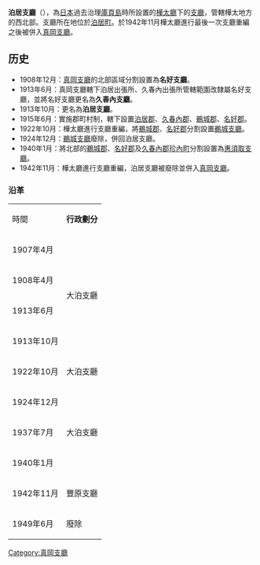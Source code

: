 {{日本支廳 (廢除)|
支廳=泊居支廳|
都道府縣=樺太廳|
日文原名=泊居支庁|
平假名=とまりおるしちょう|
羅馬字拼音=Tomarioru-shicho|
廢除時間=1949年6月1日|
廢除理由=遭[[蘇聯|蘇聯]]佔領，日本放棄主權|
廢除時處置=|
編號=|
面積=|
人口=|
市=|
郡=|
町=|
村=|
統計時間=|
郵遞區號=|
所在地=泊居郡泊居町|
電話號碼=|
外部連結=|
經度=|
緯度=|
地圖=|
}}
'''泊居支廳'''（{{jpn|j=泊居支庁|kyu=泊居支廳|hg=とまりおるしちょう|rm=Tomarioru shichō|f=y}}），為[[日本|日本]]過去治理[[庫頁島|庫頁島]]時所設置的[[樺太廳|樺太廳]]下的[[支廳|支廳]]，管轄樺太地方的西北部。支廳所在地位於[[泊居町|泊居町]]。於1942年11月樺太廳進行最後一次支廳重編之後被併入[[真岡支廳|真岡支廳]]。

== 历史 ==
*1908年12月：[[真岡支廳|真岡支廳]]的北部區域分割設置為'''名好支廳'''。
*1913年6月：真岡支廳轄下泊居出張所、久春內出張所管轄範圍改隸屬名好支廳，並將名好支廳更名為'''久春內支廳'''。
*1913年10月：更名為'''泊居支廳'''。
*1915年6月：實施郡町村制，轄下設置[[泊居郡|泊居郡]]、[[久春內郡|久春內郡]]、[[鵜城郡|鵜城郡]]、[[名好郡|名好郡]]。
*1922年10月：樺太廳進行支廳重編，將[[鵜城郡|鵜城郡]]、[[名好郡|名好郡]]分割設置[[鵜城支廳|鵜城支廳]]。
*1924年12月：[[鵜城支廳|鵜城支廳]]廢除，併回泊居支廳。
*1940年1月：將北部的[[鵜城郡|鵜城郡]]、[[名好郡|名好郡]]及[[久春內郡|久春內郡]][[珍內町|珍內町]]分割設置為[[惠須取支廳|惠須取支廳]]。
*1942年11月：樺太廳進行支廳重編，泊居支廳被廢除並併入[[真岡支廳|真岡支廳]]。

===沿革===
{| align=center border=1 cellspacing=0
|-align=center
| 時間
| colspan=11 | '''行政劃分'''
|-align=center
| 1907年4月
| colspan=2 rowspan=4 | 大泊支廳
| colspan=5 | 豐原支廳
| colspan=4 | 真岡支廳
|-align=center
| 1908年4月
| colspan=3 rowspan=3 | 豐原支廳
| colspan=2 rowspan=3 | 敷香支廳
| colspan=3 | 真岡支廳
| bgcolor=yellow | 名好支廳
|-align=center
| 1913年6月
| colspan=2 rowspan=2 | 真岡支廳
| bgcolor=yellow colspan=2 | 久春內支廳
|-align=center
| 1913年10月
| bgcolor=yellow colspan=2 | 泊居支廳
|-align=center
| 1922年10月
| 大泊支廳
| 留多加支廳
| colspan=2 rowspan=2 | 豐原支廳
| colspan=2 rowspan=4 | 元泊支廳
| rowspan=4 | 敷香支廳
| rowspan=4 | 本斗支廳
| rowspan=4 | 真岡支廳
| bgcolor=yellow | 泊居支廳
| 鵜城支廳
|-align=center
| 1924年12月
| colspan=2 rowspan=3 | 大泊支廳
| bgcolor=yellow colspan=2 rowspan=2 | 泊居支廳
|-align=center
| 1937年7月
| rowspan=2 | 豐榮支廳
| rowspan=2 | 豐原市
|-align=center
| 1940年1月
| bgcolor=yellow | 泊居支廳
| rowspan=2 | 惠須取支廳
|-align=center
| 1942年11月
| colspan=4 | 豐原支廳
| colspan=3 | 敷香支廳
| colspan=3 | 真岡支廳
|-align=center
| 1949年6月
| colspan=11 | 廢除
|}

{{日本海外領地行政區劃}}
{{樺太廳支廳}}

[[Category:真岡支廳|Category:真岡支廳]]